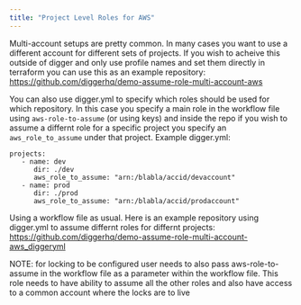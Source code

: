 ```yaml
---
title: "Project Level Roles for AWS"
---
```


Multi-account setups are pretty common. In many cases you want to use a different account for
different sets of projects. If you wish to acheive this outside of digger and only use profile names and set
them directly in terraform you can use this as an example repository: https://github.com/diggerhq/demo-assume-role-multi-account-aws

You can also use digger.yml to specify which roles should be used for which repository. In this case you specify a main
role in the workflow file using `aws-role-to-assume` (or using keys) and inside the repo if you wish to assume
a differnt role for a specific project you specify an `aws_role_to_assume` under that project. Example digger.yml:

```
projects:
   - name: dev
      dir: ./dev
      aws_role_to_assume: "arn:/blabla/accid/devaccount"
   - name: prod
      dir: ./prod
      aws_role_to_assume: "arn:/blabla/accid/prodaccount"
```

Using a workflow file as usual. Here is an example repository using digger.yml to assume differnt roles for differnt projects:
https://github.com/diggerhq/demo-assume-role-multi-account-aws_diggeryml

<Note>
NOTE: for locking to be configured user needs to also pass aws-role-to-assume in the workflow file as a
parameter within the workflow file. This role needs to have ability to assume all the other roles and also have access to a common account where the locks are to live
</Note>

